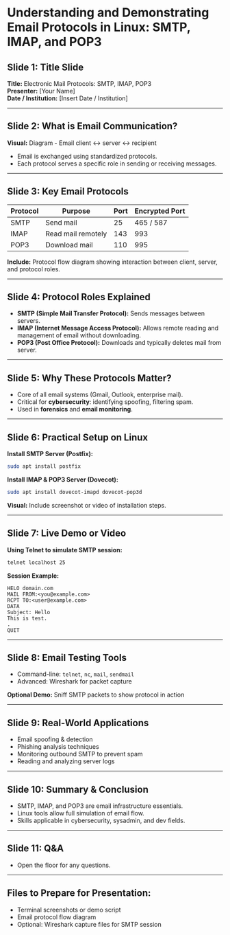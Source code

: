 # Understanding and Demonstrating Email Protocols in Linux: SMTP, IMAP, and POP3

## Slide 1: Title Slide
**Title:** Electronic Mail Protocols: SMTP, IMAP, POP3  
**Presenter:** [Your Name]  
**Date / Institution:** [Insert Date / Institution]

---

## Slide 2: What is Email Communication?
**Visual:** Diagram - Email client ↔ server ↔ recipient

- Email is exchanged using standardized protocols.
- Each protocol serves a specific role in sending or receiving messages.

---

## Slide 3: Key Email Protocols

| Protocol | Purpose           | Port | Encrypted Port |
|----------|-------------------|------|----------------|
| SMTP     | Send mail         | 25   | 465 / 587      |
| IMAP     | Read mail remotely| 143  | 993            |
| POP3     | Download mail     | 110  | 995            |

**Include:** Protocol flow diagram showing interaction between client, server, and protocol roles.

---

## Slide 4: Protocol Roles Explained

- **SMTP (Simple Mail Transfer Protocol):** Sends messages between servers.
- **IMAP (Internet Message Access Protocol):** Allows remote reading and management of email without downloading.
- **POP3 (Post Office Protocol):** Downloads and typically deletes mail from server.

---

## Slide 5: Why These Protocols Matter?

- Core of all email systems (Gmail, Outlook, enterprise mail).
- Critical for **cybersecurity**: identifying spoofing, filtering spam.
- Used in **forensics** and **email monitoring**.

---

## Slide 6: Practical Setup on Linux

**Install SMTP Server (Postfix):**
```bash
sudo apt install postfix
```

**Install IMAP & POP3 Server (Dovecot):**
```bash
sudo apt install dovecot-imapd dovecot-pop3d
```

**Visual:** Include screenshot or video of installation steps.

---

## Slide 7: Live Demo or Video

**Using Telnet to simulate SMTP session:**
```bash
telnet localhost 25
```
**Session Example:**
```
HELO domain.com
MAIL FROM:<you@example.com>
RCPT TO:<user@example.com>
DATA
Subject: Hello
This is test.
.
QUIT
```

---

## Slide 8: Email Testing Tools

- Command-line: `telnet`, `nc`, `mail`, `sendmail`
- Advanced: Wireshark for packet capture

**Optional Demo:** Sniff SMTP packets to show protocol in action

---

## Slide 9: Real-World Applications

- Email spoofing & detection
- Phishing analysis techniques
- Monitoring outbound SMTP to prevent spam
- Reading and analyzing server logs

---

## Slide 10: Summary & Conclusion

- SMTP, IMAP, and POP3 are email infrastructure essentials.
- Linux tools allow full simulation of email flow.
- Skills applicable in cybersecurity, sysadmin, and dev fields.

---

## Slide 11: Q&A

- Open the floor for any questions.

---

## Files to Prepare for Presentation:

- Terminal screenshots or demo script
- Email protocol flow diagram
- Optional: Wireshark capture files for SMTP session

